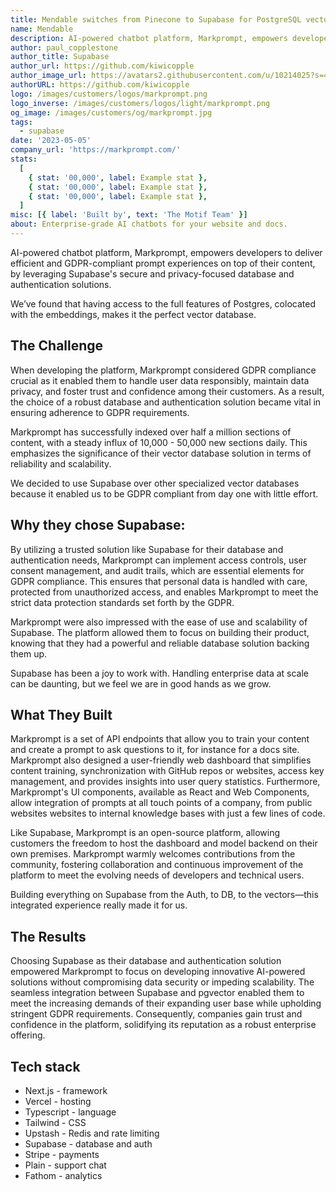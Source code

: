 ```yaml
---
title: Mendable switches from Pinecone to Supabase for PostgreSQL vector embeddings.
name: Mendable
description: AI-powered chatbot platform, Markprompt, empowers developers to deliver efficient and GDPR-compliant prompt experiences on top of their content, by leveraging Supabase's secure and privacy-focused database and authentication solutions.
author: paul_copplestone
author_title: Supabase
author_url: https://github.com/kiwicopple
author_image_url: https://avatars2.githubusercontent.com/u/10214025?s=400&u=c6775be2ae667e2acae3ccd347fed62bb3f5b3e7&v=4
authorURL: https://github.com/kiwicopple
logo: /images/customers/logos/markprompt.png
logo_inverse: /images/customers/logos/light/markprompt.png
og_image: /images/customers/og/markprompt.jpg
tags:
  - supabase
date: '2023-05-05'
company_url: 'https://markprompt.com/'
stats:
  [
    { stat: '00,000', label: Example stat },
    { stat: '00,000', label: Example stat },
    { stat: '00,000', label: Example stat },
  ]
misc: [{ label: 'Built by', text: 'The Motif Team' }]
about: Enterprise-grade AI chatbots for your website and docs.
---
```


AI-powered chatbot platform, Markprompt, empowers developers to deliver efficient and GDPR-compliant prompt experiences on top of their content, by leveraging Supabase's secure and privacy-focused database and authentication solutions.

<Quote img="michael-fester.jpg" caption="Michael Fester - Co-Founder, Markprompt">
  We’ve found that having access to the full features of Postgres, colocated with the embeddings,
  makes it the perfect vector database.
</Quote>

## The Challenge

When developing the platform, Markprompt considered GDPR compliance crucial as it enabled them to handle user data responsibly, maintain data privacy, and foster trust and confidence among their customers. As a result, the choice of a robust database and authentication solution became vital in ensuring adherence to GDPR requirements.

Markprompt has successfully indexed over half a million sections of content, with a steady influx of 10,000 - 50,000 new sections daily. This emphasizes the significance of their vector database solution in terms of reliability and scalability.

<Quote img="michael-fester.jpg" caption="Michael Fester - Co-Founder, Markprompt">
  We decided to use Supabase over other specialized vector databases because it enabled us to be
  GDPR compliant from day one with little effort.
</Quote>

## Why they chose Supabase:

By utilizing a trusted solution like Supabase for their database and authentication needs, Markprompt can implement access controls, user consent management, and audit trails, which are essential elements for GDPR compliance. This ensures that personal data is handled with care, protected from unauthorized access, and enables Markprompt to meet the strict data protection standards set forth by the GDPR.

Markprompt were also impressed with the ease of use and scalability of Supabase. The platform allowed them to focus on building their product, knowing that they had a powerful and reliable database solution backing them up.

<Quote img="marie-schneegans.jpg" caption="Marie Schneegans - Co-Founder, Markprompt">
  Supabase has been a joy to work with. Handling enterprise data at scale can be daunting, but we
  feel we are in good hands as we grow.
</Quote>

## What They Built

Markprompt is a set of API endpoints that allow you to train your content and create a prompt to ask questions to it, for instance for a docs site. Markprompt also designed a user-friendly web dashboard that simplifies content training, synchronization with GitHub repos or websites, access key management, and provides insights into user query statistics. Furthermore, Markprompt's UI components, available as React and Web Components, allow integration of prompts at all touch points of a company, from public websites websites to internal knowledge bases with just a few lines of code.

Like Supabase, Markprompt is an open-source platform, allowing customers the freedom to host the dashboard and model backend on their own premises. Markprompt warmly welcomes contributions from the community, fostering collaboration and continuous improvement of the platform to meet the evolving needs of developers and technical users.

<Quote img="michael-fester.jpg" caption="Michael Fester - Co-Founder, Markprompt">
  Building everything on Supabase from the Auth, to DB, to the vectors—this integrated experience
  really made it for us.
</Quote>

## The Results

Choosing Supabase as their database and authentication solution empowered Markprompt to focus on developing innovative AI-powered solutions without compromising data security or impeding scalability. The seamless integration between Supabase and pgvector enabled them to meet the increasing demands of their expanding user base while upholding stringent GDPR requirements. Consequently, companies gain trust and confidence in the platform, solidifying its reputation as a robust enterprise offering.

## Tech stack

- Next.js - framework
- Vercel - hosting
- Typescript - language
- Tailwind - CSS
- Upstash - Redis and rate limiting
- Supabase - database and auth
- Stripe - payments
- Plain - support chat
- Fathom - analytics

